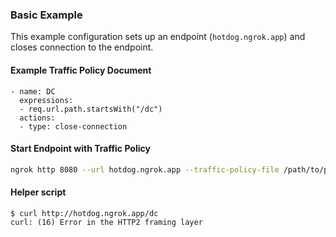 
### Basic Example

This example configuration sets up an endpoint (`hotdog.ngrok.app`) and closes connection to the endpoint.

#### Example Traffic Policy Document

```on_http_request:
- name: DC
  expressions:
  - req.url.path.startsWith("/dc")
  actions:
  - type: close-connection
```

#### Start Endpoint with Traffic Policy

```bash
ngrok http 8080 --url hotdog.ngrok.app --traffic-policy-file /path/to/policy.yml
```

#### Helper script

```
$ curl http://hotdog.ngrok.app/dc
curl: (16) Error in the HTTP2 framing layer
```